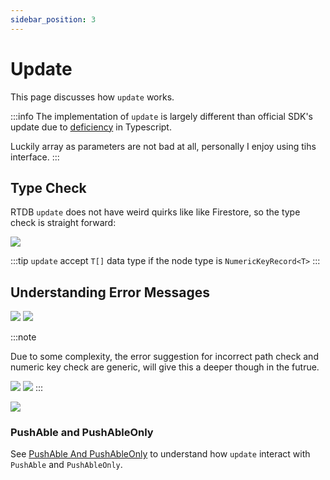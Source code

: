 ```yaml
---
sidebar_position: 3
---
```


# Update

This page discusses how `update` works.


:::info
The implementation of `update` is largely different than official SDK's update due to [deficiency](https://stackoverflow.com/questions/73263183/typescript-type-of-key-is-string-if-key-is-template-literal-a-string) in Typescript.

Luckily array as parameters are not bad at all, personally I enjoy using tihs interface.
:::

## Type Check

RTDB `update` does not have weird quirks like like Firestore, so the type check is straight forward:

<Image src="/firesage/update1.png" text="update type checks" />

:::tip
`update` accept `T[]` data type if the node type is `NumericKeyRecord<T>`
:::

## Understanding Error Messages

<Image src="/firesage/update2.png" text="number of values does not match" />

<Image src="/firesage/update4.png" text="expect non-numeric key" />

:::note

Due to some complexity, the error suggestion for incorrect path check and numeric key check are generic,
will give this a deeper though in the futrue.

<Image src="/firesage/update3.png" text="incorrect path" />

<Image src="/firesage/update5.png" text="expect numeric key" />
:::

<Image
	src="/firesage/update6.png"
	text="child path cannot be child path of another child path"
/>

### PushAble and PushAbleOnly

See [PushAble And PushAbleOnly](/firesage/guides/pushable) to understand how `update` interact with `PushAble` and `PushAbleOnly`.
